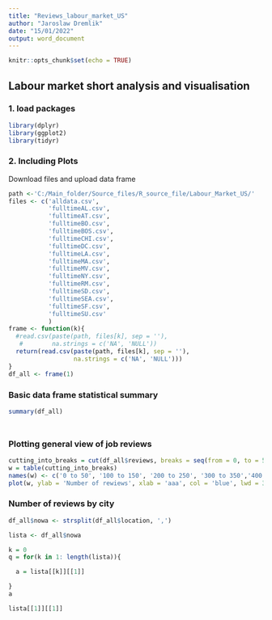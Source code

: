 ```yaml
---
title: "Reviews_labour_market_US"
author: "Jaroslaw Dremlik"
date: "15/01/2022"
output: word_document
---
```


```r
knitr::opts_chunk$set(echo = TRUE)
```

## Labour market short analysis and visualisation

### 1. load packages
```r
library(dplyr)
library(ggplot2)
library(tidyr)
```

### 2. Including Plots

Download files and upload data frame
```r
path <-'C:/Main_folder/Source_files/R_source_file/Labour_Market_US/'
files <- c('alldata.csv',
           'fulltimeAL.csv',
           'fulltimeAT.csv',
           'fulltimeBO.csv',
           'fulltimeBOS.csv',
           'fulltimeCHI.csv',
           'fulltimeDC.csv',
           'fulltimeLA.csv',
           'fulltimeMA.csv',
           'fulltimeMV.csv',
           'fulltimeNY.csv',
           'fulltimeRM.csv',
           'fulltimeSD.csv',
           'fulltimeSEA.csv',
           'fulltimeSF.csv',
           'fulltimeSU.csv'
           )
frame <- function(k){
  #read.csv(paste(path, files[k], sep = ''),
   #        na.strings = c('NA', 'NULL'))
  return(read.csv(paste(path, files[k], sep = ''),
                  na.strings = c('NA', 'NULL')))
}
df_all <- frame(1)
```

### Basic data frame statistical summary
```r
summary(df_all)
```

### 
```r

```

### Plotting general view of job reviews
```r
cutting_into_breaks = cut(df_all$reviews, breaks = seq(from = 0, to = 500, by = 100))
w = table(cutting_into_breaks)
names(w) <- c('0 to 50', '100 to 150', '200 to 250', '300 to 350','400 to 450')
plot(w, ylab = 'Number of rewiews', xlab = 'aaa', col = 'blue', lwd = 3)
```

### Number of reviews by city
```r

df_all$nowa <- strsplit(df_all$location, ',')

```

```r
lista <- df_all$nowa

```


```r

k = 0
q = for(k in 1: length(lista)){

  a = lista[[k]][[1]]

}
a
```






```r



lista[[1]][[1]]



```




